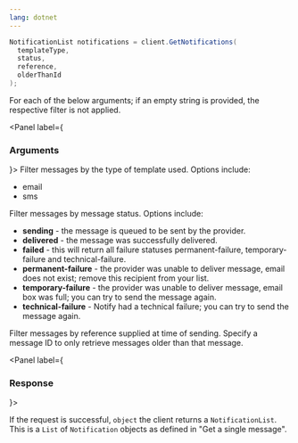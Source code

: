 ```yaml
---
lang: dotnet
---
```


```C#
NotificationList notifications = client.GetNotifications(
  templateType,
  status,
  reference,
  olderThanId
);
```

For each of the below arguments; if an empty string is provided, the respective filter is not applied.

<Panel label={<H3 appearAs={H5}>Arguments</H3>}>
  <Parameters>
    <Parameter name="templateType">
      Filter messages by the type of template used. Options include:
      <ul>
        <li>email</li>
        <li>sms</li>
      </ul>
    </Parameter>
    <Parameter name="status">
      Filter messages by message status. Options include:
      <ul>
        <li><strong>sending</strong> - the message is queued to be sent by the provider.</li>
        <li><strong>delivered</strong> - the message was successfully delivered.</li>
        <li><strong>failed</strong> - this will return all failure statuses permanent-failure, temporary-failure and technical-failure.</li>
        <li><strong>permanent-failure</strong> - the provider was unable to deliver message, email does not exist; remove this recipient from your list.</li>
        <li><strong>temporary-failure</strong> - the provider was unable to deliver message, email box was full; you can try to send the message again.</li>
        <li><strong>technical-failure</strong> - Notify had a technical failure; you can try to send the message again.</li>
      </ul>
    </Parameter>
    <Parameter name="reference">
      Filter messages by reference supplied at time of sending.
    </Parameter>
    <Parameter name="olderThanId">
      Specify a message ID to only retrieve messages older than that message.
    </Parameter>
  </Parameters>
</Panel>

<Panel label={<H3 appearAs={H5}>Response</H3>}>

  If the request is successful, `object` the client returns a `NotificationList`. This is a `List` of `Notification` objects as defined in "Get a single message".

</Panel>
